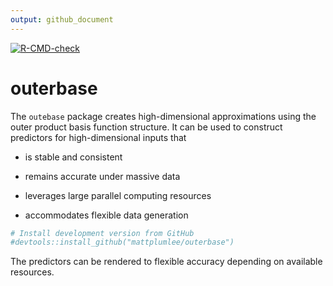 ```yaml
---
output: github_document
---
```


<!-- badges: start -->
[![R-CMD-check](https://github.com/MattPlumlee/outerbase/workflows/R-CMD-check/badge.svg)](https://github.com/MattPlumlee/outerbase/actions)
<!-- badges: end -->
  
# outerbase

The `outebase` package creates high-dimensional approximations using the outer product basis function structure.  It can be used to construct predictors for high-dimensional inputs that

- is stable and consistent

- remains accurate under massive data

- leverages large parallel computing resources

- accommodates flexible data generation

::: .outerbase-devel

```r
# Install development version from GitHub
#devtools::install_github("mattplumlee/outerbase")
```

:::

The predictors can be rendered to flexible accuracy depending on available resources.
